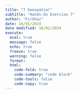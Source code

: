 ```yaml
---
title: "7 Geospatial"
subtitle: "Hands-On Exercise 7"
author: "FirGhaz"
date: 16/01/2024
date modified: 16/01/2024
execute:
  eval: true
  message: false
  echo: true
  freeze: true
  warning: false
  format:
  html:
    code-fold: true
    code-summary: "code block"
    code-tools: false
    code-copy: true
---
```


